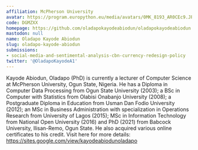 ```yaml
---
affiliation: McPherson University
avatar: https://program.europython.eu/media/avatars/0MK_8193_AR0CEc9.JPG
code: DGMZXX
homepage: https://github.com/oladapokayodeabiodun/oladapokayodeabiodun.github.io
mastodon: null
name: Oladapo Kayode Abiodun
slug: oladapo-kayode-abiodun
submissions:
- social-media-and-sentimental-analysis-cbn-currency-redesign-policy
twitter: '@OladapoKayodeA1'
---
```


Kayode Abiodun, Oladapo (PhD) is currently a lecturer of Computer Science at McPherson University, Ogun State, Nigeria. He has a Diploma in Computer Data Processing from Ogun State University (2003); a BSc in Computer with Statistics from Olabisi Onabanjo University (2008); a Postgraduate Diploma in Education from Usman Dan Fodio University (2012); an MSc in Business Administration with specialization in Operations Research from University of Lagos (2015); MSc in Information Technology from National Open University (2016) and PhD (2021) from Babcock University, Ilisan-Remo, Ogun State. He also acquired various online certificates to his credit.
Visit here for more details: https://sites.google.com/view/kayodeabiodunoladapo
